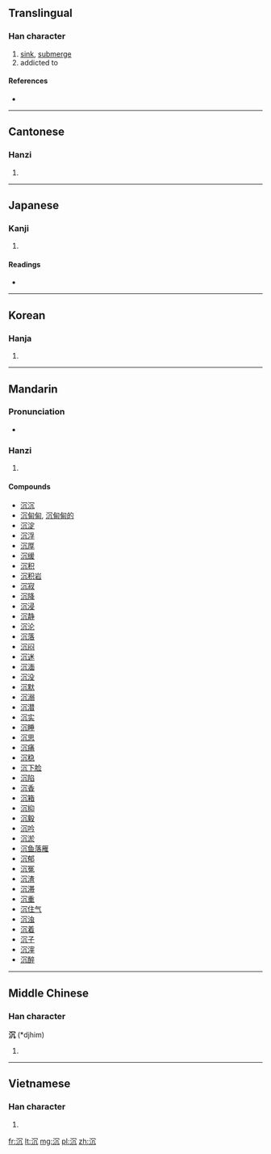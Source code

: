 {{also|沈|瀋}}
==Translingual==

===Han character===
{{Han char|rn=85|rad=水|as=04|sn=7|four=3711<sub>0</sub>|canj=水月竹弓 (EBHN)}}

# [[sink]], [[submerge]]
# addicted to

====References====
* {{Han ref|kx=0610.070|dkj=17190|dj=1003.010|hdz=31574.010|uh=6C89|ud=27785|bh=A849|bd=43081}}

----

==Cantonese==

===Hanzi===
{{yue-hanzi|jyut=|y=cham4}}

# {{defn|lang=yue|sort=水04}}

----

==Japanese==

===Kanji===
{{ja-kanji|grade=|rs=水04}}

# {{defn|lang=ja|sort=水04}}

====Readings====
* {{ja-readings|on=[[ちん]] (chin)|kun=[[しずむ]] (shizumu), [[しずめる]] (shizumeru)}}

----

==Korean==

===Hanja===
{{ko-hanja|hangeul=[[침]], [[심]]|eumhun=|rv=chim, sim|mr=ch'im, sim|y=chim, sim}}

# {{defn|lang=ko|sort=水04}}

----

==Mandarin==

===Pronunciation===
* {{audio|Zh-chén.ogg|Audio}}

===Hanzi===
{{cmn-hanzi|pin=[[chén]] ([[chen2]]), [[chún]] ([[chun2]]), [[tún]] ([[tun2]]), [[zhuàn]] ([[zhuan4]])|wg=ch'en<sup>2</sup>, ch'un<sup>2</sup>, t'un<sup>2</sup>, chuan<sup>4</sup>}}

# {{defn|lang=cmn|sort=水04}}

====Compounds====
* [[沉沉]]
* [[沉甸甸]], [[沉甸甸的]]
* [[沉淀]]
* [[沉浮]]
* [[沉厚]]
* [[沉缓]]
* [[沉积]]
* [[沉积岩]]
* [[沉寂]]
* [[沉降]]
* [[沉浸]]
* [[沉静]]
* [[沉沦]]
* [[沉落]]
* [[沉闷]]
* [[沉迷]]
* [[沉湎]]
* [[沉没]]
* [[沉默]]
* [[沉溺]]
* [[沉潜]]
* [[沉实]]
* [[沉睡]]
* [[沉思]]
* [[沉痛]]
* [[沉稳]]
* [[沉下脸]]
* [[沉陷]]
* [[沉香]]
* [[沉箱]]
* [[沉抑]]
* [[沉毅]]
* [[沉吟]]
* [[沉淤]]
* [[沉鱼落雁]]
* [[沉郁]]
* [[沉冤]]
* [[沉渣]]
* [[沉滞]]
* [[沉重]]
* [[沉住气]]
* [[沉浊]]
* [[沉着]]
* [[沉子]]
* [[沉滓]]
* [[沉醉]]

----

==Middle Chinese==

===Han character===
'''沉''' (*djhim)<!--asterisk indicates that this is a reconstructed pronunciation-->

# {{defn|lang=ltc|sort=水04}}

----

==Vietnamese==

===Han character===
{{vi-hantu|[[trầm]], [[tròm]], [[chằm]], [[chìm]], [[đắm]], [[đẫm]], [[ngằm]], [[ngầm]], [[trằm]], [[đẵm]]|rs=水04}}

# {{defn|lang=vi|sort=水04}}

[[fr:沉]]
[[lt:沉]]
[[mg:沉]]
[[pl:沉]]
[[zh:沉]]